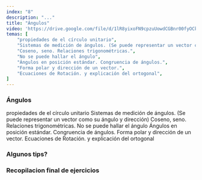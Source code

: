 ```yaml
---
index: "8"
description: "..."
title: "Ángulos"
video: 'https://drive.google.com/file/d/1lR8yixoFN9cpzuUowdCGBnr00fyOCkv2/preview'
temas: [
    "propiedades de el círculo unitario",
    "Sistemas de medición de ángulos. (Se puede representar un vector como su ángulo y dirección)",
    "Coseno, seno. Relaciones trigonométricas.",
    "No se puede hallar el ángulo",
    "Ángulos en posición estándar. Congruencia de ángulos.",
    "Forma polar y dirección de un vector.",
    "Ecuaciones de Rotación. y explicación del ortogonal",
]
---
```


### Ángulos

propiedades de el círculo unitario
Sistemas de medición de ángulos. (Se puede representar un vector como su ángulo y dirección)
Coseno, seno. Relaciones trigonométricas.
No se puede hallar el ángulo
Ángulos en posición estándar. Congruencia de ángulos.
Forma polar y dirección de un vector.
Ecuaciones de Rotación. y explicación del ortogonal

### Algunos tips?



### Recopilacion final de ejercicios